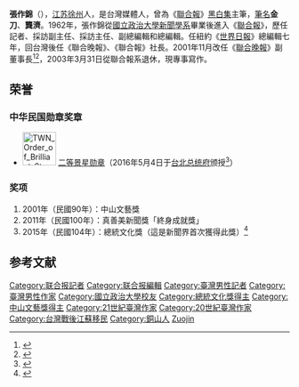 '''張作錦'''（{{bd|1932年|4月4日}}），[[江苏省|江苏]][[徐州市|徐州]]人，是台灣媒體人，曾為《[[聯合報|聯合報]]》[[黑白集|黑白集]]主筆，[[筆名|筆名]]'''金刀'''、'''龔濟'''。1962年，張作錦從[[國立政治大學新聞學系|國立政治大學新聞學系]]畢業後進入《[[聯合報|聯合報]]》，歷任記者、採訪副主任、採訪主任、副總編輯和總編輯。任紐約《[[北美世界日報|世界日報]]》總編輯七年，回台灣後任《聯合晚報》、《聯合報》社長。2001年11月改任《[[聯合晚報|聯合晚報]]》副董事長<ref>{{cite news|url=http://news.sina.com.cn/c/2004-08-13/17404028535.shtml|title=张作锦：温和敦厚作“文胆”|date=2004-08-13|publisher=新浪|accessdate=2015-06-27|archive-date=2021-05-11|archive-url=https://web.archive.org/web/20210511162947/https://news.sina.com.cn/c/2004-08-13/17404028535.shtml|dead-url=no}}</ref><ref>{{cite web|url=http://www3.nmtl.gov.tw/writer2/writer_detail.php?id=1268|title=2007年台湾作家作品目录|publisher=国立台湾文学馆|access-date=2015-06-27|archive-date=2020-04-15|archive-url=https://web.archive.org/web/20200415222654/http://www3.nmtl.gov.tw/Writer2/writer_detail.php?id=1268|dead-url=no}}</ref>，2003年3月31日從聯合報系退休，現專事寫作。

==荣誉==
===中华民国勋章奖章===
* [[File:TWN_Order_of_Brilliant_Star_2Class_BAR.svg|60px]] [[景星勋章|二等景星勋章]]（2016年5月4日于[[台北市|台北]][[总统府_(台湾)|总统府]]颁授<ref>{{cite web |url=https://www.president.gov.tw/NEWS/20392 |title=總統主持105年五四文藝節文化界人士授勳典禮 |publisher=中华民国总统府 |date=2016-05-04 |accessdate=2021-08-29 |archive-date=2021-12-12 |archive-url=https://web.archive.org/web/20211212032427/https://www.president.gov.tw/NEWS/20392 |dead-url=no }}</ref>）

===奖项===
#2001年（民國90年）：中山文藝獎
#2011年（民國100年）：真善美新聞獎「終身成就獎」
#2015年（民國104年）：總統文化獎（這是新聞界首次獲得此獎）<ref>{{cite news|url=http://udn.com/news/story/7314/1283904|title=新聞界頭一次 張作錦獲頒總統文化獎|date=2015-10-31|author=周美惠|publisher=聯合報|accessdate=2015-10-31|archive-date=2020-04-15|archive-url=https://web.archive.org/web/20200415222659/https://udn.com/news/story/7314/1283904|dead-url=no}}</ref>

==参考文献==
{{reflist}}

[[Category:联合报記者|Category:联合报記者]]
[[Category:联合报編輯|Category:联合报編輯]]
[[Category:臺灣男性記者|Category:臺灣男性記者]]
[[Category:臺灣男性作家|Category:臺灣男性作家]]
[[Category:國立政治大學校友|Category:國立政治大學校友]]
[[Category:總統文化獎得主|Category:總統文化獎得主]]
[[Category:中山文藝獎得主|Category:中山文藝獎得主]]
[[Category:21世紀臺灣作家|Category:21世紀臺灣作家]]
[[Category:20世紀臺灣作家|Category:20世紀臺灣作家]]
[[Category:台灣戰後江蘇移民|Category:台灣戰後江蘇移民]]
[[Category:銅山人|Category:銅山人]]
[[Category:張姓|Zuojin]]